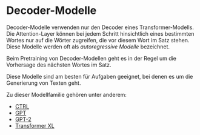 # Decoder-Modelle

<CourseFloatingBanner
    chapter={1}
    classNames="absolute z-10 right-0 top-0"
/>

<Youtube id="d_ixlCubqQw" />

Decoder-Modelle verwenden nur den Decoder eines Transformer-Modells. Die Attention-Layer können bei jedem Schritt hinsichtlich eines bestimmten Wortes nur auf die Wörter zugreifen, die vor diesem Wort im Satz stehen. Diese Modelle werden oft als *autoregressive Modelle* bezeichnet.

Beim Pretraining von Decoder-Modellen geht es in der Regel um die Vorhersage des nächsten Wortes im Satz.

Diese Modelle sind am besten für Aufgaben geeignet, bei denen es um die Generierung von Texten geht.

Zu dieser Modellfamilie gehören unter anderem:

- [CTRL](https://huggingface.co/transformers/model_doc/ctrl.html)
- [GPT](https://huggingface.co/transformers/model_doc/gpt.html)
- [GPT-2](https://huggingface.co/transformers/model_doc/gpt2.html)
- [Transformer XL](https://huggingface.co/transformers/model_doc/transformerxl.html)
